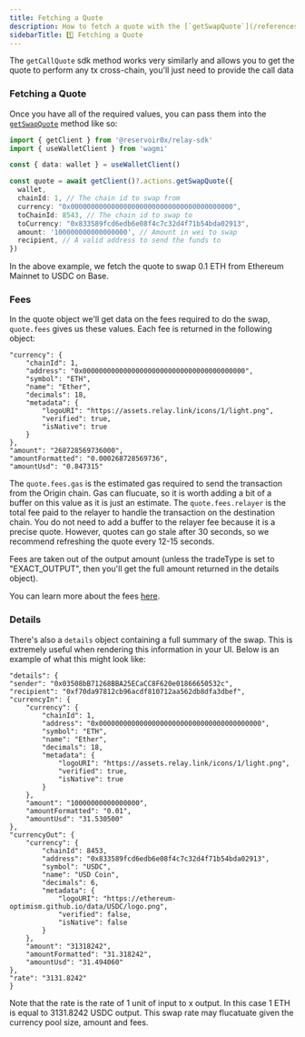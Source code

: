 ```yaml
---
title: Fetching a Quote
description: How to fetch a quote with the [`getSwapQuote`](/references/sdk/methods/getSwapQuote) method
sidebarTitle: 1️⃣ Fetching a Quote
---
```


<Note>The `getCallQuote` sdk method works very similarly and allows you to get the quote to perform any tx cross-chain, you'll just need to provide the call data</Note>

### Fetching a Quote
Once you have all of the required values, you can pass them into the  [`getSwapQuote`](/references/sdk/methods/getSwapQuote) method like so:

```typescript
import { getClient } from '@reservoir0x/relay-sdk'
import { useWalletClient } from 'wagmi'

const { data: wallet } = useWalletClient()

const quote = await getClient()?.actions.getSwapQuote({
  wallet,
  chainId: 1, // The chain id to swap from
  currency: "0x0000000000000000000000000000000000000000",
  toChainId: 8543, // The chain id to swap to
  toCurrency: "0x833589fcd6edb6e08f4c7c32d4f71b54bda02913",
  amount: '100000000000000000', // Amount in wei to swap
  recipient, // A valid address to send the funds to
})
```

In the above example, we fetch the quote to swap 0.1 ETH from Ethereum Mainnet to USDC on Base. 

### Fees
In the quote object we'll get data on the fees required to do the swap, `quote.fees` gives us these values. Each fee is returned in the following object:
```
"currency": {
    "chainId": 1,
    "address": "0x0000000000000000000000000000000000000000",
    "symbol": "ETH",
    "name": "Ether",
    "decimals": 18,
    "metadata": {
        "logoURI": "https://assets.relay.link/icons/1/light.png",
        "verified": true,
        "isNative": true
    }
},
"amount": "268728569736000",
"amountFormatted": "0.000268728569736",
"amountUsd": "0.847315"
```

The `quote.fees.gas` is the estimated gas required to send the transaction from the Origin chain. Gas can flucuate, so it is worth adding a bit of a buffer on this value as it is just an estimate. The  `quote.fees.relayer` is the total fee paid to the relayer to handle the transaction on the destination chain. You do not need to add a buffer to the relayer fee because it is a precise quote. However, quotes can go stale after 30 seconds, so we recommend refreshing the quote every 12-15 seconds.

Fees are taken out of the output amount (unless the tradeType is set to "EXACT_OUTPUT", then you'll get the full amount returned in the details object).

You can learn more about the fees [here](/how-it-works/fees).

### Details

There's also a `details` object containing a full summary of the swap. This is extremely useful when rendering this information in your UI. Below is an example of what this might look like:

```
"details": {
"sender": "0x03508bB71268BBA25ECaCC8F620e01866650532c",
"recipient": "0xf70da97812cb96acdf810712aa562db8dfa3dbef",
"currencyIn": {
    "currency": {
        "chainId": 1,
        "address": "0x0000000000000000000000000000000000000000",
        "symbol": "ETH",
        "name": "Ether",
        "decimals": 18,
        "metadata": {
            "logoURI": "https://assets.relay.link/icons/1/light.png",
            "verified": true,
            "isNative": true
        }
    },
    "amount": "10000000000000000",
    "amountFormatted": "0.01",
    "amountUsd": "31.530500"
},
"currencyOut": {
    "currency": {
        "chainId": 8453,
        "address": "0x833589fcd6edb6e08f4c7c32d4f71b54bda02913",
        "symbol": "USDC",
        "name": "USD Coin",
        "decimals": 6,
        "metadata": {
            "logoURI": "https://ethereum-optimism.github.io/data/USDC/logo.png",
            "verified": false,
            "isNative": false
        }
    },
    "amount": "31318242",
    "amountFormatted": "31.318242",
    "amountUsd": "31.494060"
},
"rate": "3131.8242"
}
```

Note that the rate is the rate of 1 unit of input to x output. In this case 1 ETH is equal to 3131.8242 USDC output. This swap rate may flucatuate given the currency pool size, amount and fees.